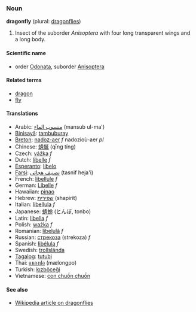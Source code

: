===Noun===
'''dragonfly''' (plural: [[dragonflies]])

# Insect of the suborder ''Anisoptera'' with four long transparent wings and a long body.

====Scientific name====
*order [[Odonata]], suborder [[Anisoptera]]

====Related terms====
*[[dragon]]
*[[fly]]

====Translations====
*Arabic: [[منسوب الماء]] (mansub ul-ma')
*[[Binisayâ]]: [[tambuburay]]
*[[Breton]]: [[nadoz-aer]] ''f'' nadozioù-aer ''pl''
*Chinese: [[蜻蜒]] (qīng tíng)
*Czech: [[vážka]] ''f''
*Dutch: [[libelle]] ''f''
*[[Esperanto]]: [[libelo]]
*[[Farsi]]: [[تصنيف هجائی]] (tasnif heja'i)
*French: [[libellule]] ''f''
*German: [[Libelle]] ''f''
*Hawaiian: [[pinao]]
*Hebrew: [[שפירית]] (shapirit)
*Italian: [[libellula]] ''f''
*Japanese: [[蜻蛉]] (とんぼ, tonbo)
*Latin: [[libella]] ''f''
*Polish: [[ważka]] ''f''
*Romanian: [[libelulă]] ''f''
*Russian: [[стрекоза]] (strekoza) ''f''
*Spanish: [[libélula]] ''f''
*Swedish: [[trollslända]]
*[[Tagalog]]: [[tutubi]]
*Thai: [[แมลงปอ]] (mælongpo)
*Turkish: [[kızböceği]]
*Vietnamese: [[con chuồn chuồn]]

====See also====
*[[w:dragonfly|Wikipedia article on dragonflies]]
